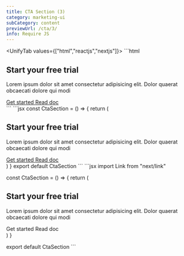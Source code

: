 ```yaml
---
title: CTA Section (3)
category: marketing-ui
subCategory: content
previewUrl: /cta/3/
info: Require JS
---
```


<UnifyTab values={["html","reactjs","nextjs"]}>
    <TabPanel value="html">
    ```html
<section class="py-24">
    <div class="max-w-5xl mx-auto px-5 sm:px-10 md:px-12 lg:px-5 text-center flex flex-col items-center space-y-8">
        <h1 class="font-semibold text-4xl text-gray-900 dark:text-white">
            Start your free trial
        </h1>
        <p class="text-gray-700 dark:text-gray-300 max-w-md mx-auto">
            Lorem ipsum dolor sit amet consectetur adipisicing elit. Dolor quaerat obcaecati dolore qui modi
        </p>
        <div class="flex gap-4 items-center">
            <a href="#" class="bg-blue-600 text-white px-6 py-3 rounded-lg">
                Get started
            </a>
            <a href="#" class="bg-gray-100 dark:bg-gray-900 text-gray-800 dark:text-gray-200 px-6 py-3 rounded-lg border border-gray-200 dark:border-gray-800">
                Read doc
            </a>
        </div>
    </div>
</section>
    ```
    </TabPanel>
    <TabPanel value="reactjs">
    ```jsx
const CtaSection = () => {
    return (
        <section className="py-24">
            <div className="max-w-5xl mx-auto px-5 sm:px-10 md:px-12 lg:px-5 text-center flex flex-col items-center space-y-8">
                <h1 className="font-semibold text-4xl text-gray-900 dark:text-white">
                    Start your free trial
                </h1>
                <p className="text-gray-700 dark:text-gray-300 max-w-md mx-auto">
                    Lorem ipsum dolor sit amet consectetur adipisicing elit. Dolor quaerat obcaecati dolore qui modi
                </p>
                <div className="flex gap-4 items-center">
                    <a href="#" className="bg-blue-600 text-white px-6 py-3 rounded-lg">
                        Get started
                    </a>
                    <a href="#" className="bg-gray-100 dark:bg-gray-900 text-gray-800 dark:text-gray-200 px-6 py-3 rounded-lg border border-gray-200 dark:border-gray-800">
                        Read doc
                    </a>
                </div>
            </div>
        </section>
    )
}
export default CtaSection
    ```
    </TabPanel>
    <TabPanel value="nextjs">
    ```jsx
import Link from "next/link"

const CtaSection = () => {
    return (
        <section className="py-24">
            <div className="max-w-5xl mx-auto px-5 sm:px-10 md:px-12 lg:px-5 text-center flex flex-col items-center space-y-8">
                <h1 className="font-semibold text-4xl text-gray-900 dark:text-white">
                    Start your free trial
                </h1>
                <p className="text-gray-700 dark:text-gray-300 max-w-md mx-auto">
                    Lorem ipsum dolor sit amet consectetur adipisicing elit. Dolor quaerat obcaecati dolore qui modi
                </p>
                <div className="flex gap-4 items-center">
                    <Link href="#" className="bg-blue-600 text-white px-6 py-3 rounded-lg">
                        Get started
                    </Link>
                    <Link href="#" className="bg-gray-100 dark:bg-gray-900 text-gray-800 dark:text-gray-200 px-6 py-3 rounded-lg border border-gray-200 dark:border-gray-800">
                        Read doc
                    </Link>
                </div>
            </div>
        </section>
    )
}

export default CtaSection
    ```
    </TabPanel>
</UnifyTab>
